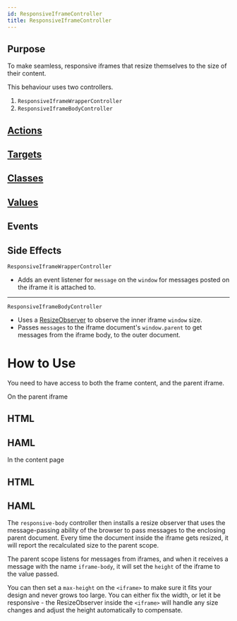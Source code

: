 ```yaml
---
id: ResponsiveIframeController
title: ResponsiveIframeController
---
```



## Purpose

To make seamless, responsive iframes that resize themselves to the size of their content.

This behaviour uses two controllers.

1. `ResponsiveIframeWrapperController`
1. `ResponsiveIframeBodyController`


## [Actions](https://stimulus.hotwire.dev/reference/actions)


<NoActions/>

## [Targets](https://stimulus.hotwire.dev/reference/targets)


<NoTargets/>

## [Classes](https://stimulus.hotwire.dev/reference/classes)


<NoClasses/>

## [Values](https://stimulus.hotwire.dev/reference/values)


<NoValues/>

## Events


<NoEvents/>

## Side Effects

`ResponsiveIframeWrapperController`

- Adds an event listener for `message` on the `window` for messages posted on the iframe it is attached to.

---

`ResponsiveIframeBodyController`

- Uses a [ResizeObserver](https://developer.mozilla.org/en-US/docs/Web/API/ResizeObserver) to observe the inner iframe `window` size.
- Passes `messages` to the iframe document's `window.parent` to get messages from the iframe body, to the outer document.



# How to Use

You need to have access to both the frame content, and the parent iframe.

On the parent iframe

## HTML

<ResponsiveIframeWrapperControllerHtml/>

## HAML

<ResponsiveIframeWrapperControllerHaml/>


In the content page

## HTML

<ResponsiveIframeBodyControllerHtml/>

## HAML

<ResponsiveIframeBodyControllerHaml/>


The `responsive-body` controller then installs a resize observer that uses the message-passing ability of the browser to pass messages to the enclosing parent document. Every time the document inside the iframe gets resized, it will report the recalculated size to the parent scope.

The parent scope listens for messages from iframes, and when it receives a message with the name
`iframe-body`, it will set the `height` of the iframe to the value passed.

You can then set a `max-height` on the `<iframe>` to make sure it fits your design and never grows too large.
You can either fix the width, or let it be responsive - the ResizeObserver inside the `<iframe>` will handle any size changes and adjust the height automatically to compensate. 
